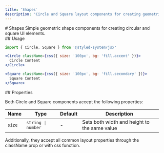 ```yaml
---
title: 'Shapes'
description: 'Circle and Square layout components for creating geometric elements'
---
```

<ContentContainer>

<Section gap="1">
# Shapes
<Paragraph size={'extraLarge'} color={'tertiary'}>Simple geometric shape components for creating circular and square UI elements.</Paragraph>
<ComponentPreview name="shapes" />
</Section>

<Section>
## Usage

```jsx
import { Circle, Square } from '@styled-system/jsx'
```

```jsx
<Circle className={css({ size: '100px', bg: 'fill.accent' })}>
  Circle Content
</Circle>

<Square className={css({ size: '100px', bg: 'fill.secondary' })}>
  Square Content
</Square>
```
</Section>

<Section>
## Properties

Both Circle and Square components accept the following properties:

| Name | Type | Default | Description |
| ---- | ---- | ------- | ----------- |
| `size` | `string \| number` | - | Sets both width and height to the same value |

Additionally, they accept all common layout properties through the className prop or with css function.
</Section>

</ContentContainer> 